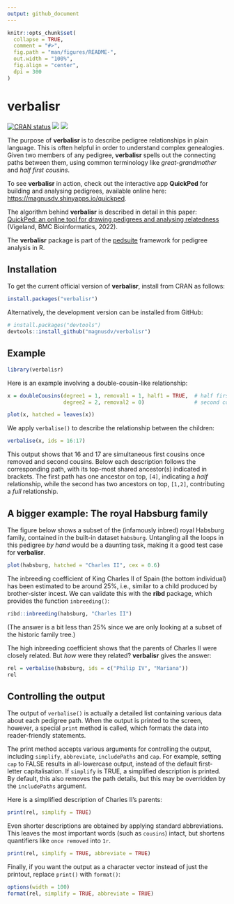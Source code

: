 ```yaml
---
output: github_document
---
```


<!-- README.md is generated from README.Rmd. Please edit that file -->

```r
knitr::opts_chunk$set(
  collapse = TRUE,
  comment = "#>",
  fig.path = "man/figures/README-",
  out.width = "100%",
  fig.align = "center",
  dpi = 300
)
```

# verbalisr

<!-- badges: start -->
[![CRAN status](https://www.r-pkg.org/badges/version/verbalisr)](https://CRAN.R-project.org/package=verbalisr)
[![](https://cranlogs.r-pkg.org/badges/grand-total/verbalisr?color=yellow)](https://cran.r-project.org/package=verbalisr)
[![](https://cranlogs.r-pkg.org/badges/last-month/verbalisr?color=yellow)](https://cran.r-project.org/package=verbalisr)
<!-- badges: end -->

The purpose of **verbalisr** is to describe pedigree relationships in plain language. This is often helpful in order to understand complex genealogies. Given two members of any pedigree, **verbalisr** spells out the connecting paths between them, using common terminology like *great-grandmother* and *half first cousins*. 

To see **verbalisr** in action, check out the interactive app **QuickPed** for building and analysing pedigrees, available online here: <https://magnusdv.shinyapps.io/quickped>.

The algorithm behind **verbalisr** is described in detail in this paper: [QuickPed: an online tool for drawing pedigrees and analysing relatedness](https://doi.org/10.1186/s12859-022-04759-y) (Vigeland, BMC Bioinformatics, 2022).

The **verbalisr** package is part of the [pedsuite](https://magnusdv.github.io/pedsuite/) framework for pedigree analysis in R. 

## Installation

To get the current official version of **verbalisr**, install from CRAN as follows:
```r
install.packages("verbalisr")
```
Alternatively, the development version can be installed from GitHub:
```r
# install.packages("devtools")
devtools::install_github("magnusdv/verbalisr")
```

## Example

```r
library(verbalisr)
```

Here is an example involving a double-cousin-like relationship:

```r
x = doubleCousins(degree1 = 1, removal1 = 1, half1 = TRUE,  # half first cousins once removed
                  degree2 = 2, removal2 = 0)                # second cousins

plot(x, hatched = leaves(x))
```

We apply `verbalise()` to describe the relationship between the children:
```r
verbalise(x, ids = 16:17)
```
This output shows that 16 and 17 are simultaneous first cousins once removed and second cousins. Below each description follows the corresponding path, with its top-most shared ancestor(s) indicated in brackets. The first path has one ancestor on top, `[4]`, indicating a *half* relationship, while the second has two ancestors on top, `[1,2]`, contributing a *full* relationship.

## A bigger example: The royal Habsburg family
The figure below shows a subset of the (infamously inbred) royal Habsburg family, contained in the built-in dataset `habsburg`.
Untangling all the loops in this pedigree *by hand* would be a daunting task, making it a good test case for **verbalisr**.

```r
plot(habsburg, hatched = "Charles II", cex = 0.6)
```

The inbreeding coefficient of King Charles II of Spain (the bottom individual) has been estimated to be around 25%, i.e., similar to a child produced by brother-sister incest. We can validate this with the **ribd** package, which provides the function `inbreeding()`:
```r
ribd::inbreeding(habsburg, "Charles II")
```
(The answer is a bit less than 25% since we are only looking at a subset of the historic family tree.)

The high inbreeding coefficient shows that the parents of Charles II were closely related. But *how* were they related? **verbalisr** gives the answer:

```r
rel = verbalise(habsburg, ids = c("Philip IV", "Mariana"))
rel
```

## Controlling the output
The output of `verbalise()` is actually a detailed list containing various data about each pedigree path. When the output is printed to the screen, however, a special `print` method is called, which formats the data into reader-friendly statements.

The print method accepts various arguments for controlling the output, including `simplify`, `abbreviate`, `includePaths` and `cap`. For example, setting `cap` to FALSE results in all-lowercase output, instead of the default first-letter capitalisation. If `simplify` is TRUE, a simplified description is printed. By default, this also removes the path details, but this may be overridden by the `includePaths` argument. 

Here is a simplified description of Charles II's parents:
```r
print(rel, simplify = TRUE)
```

Even shorter descriptions are obtained by applying standard abbreviations. This leaves the most important words (such as `cousins`) intact, but shortens quantifiers like `once removed` into `1r`.
```r
print(rel, simplify = TRUE, abbreviate = TRUE)
```


Finally, if you want the output as a character vector instead of just the printout, replace `print()` with `format()`: 
```r
options(width = 100)
format(rel, simplify = TRUE, abbreviate = TRUE)
```

